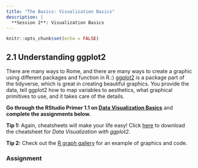 ```yaml
---
title: "The Basics: Visualization Basics"
description: |
  **Session 2**: Visualization Basics
---
```


```r
knitr::opts_chunk$set(echo = FALSE)
```

## 2.1 Understanding ggplot2

There are many ways to Rome, and there are many ways to create a graphic using different packages and function in R.:) [ggplot2](https://ggplot2.tidyverse.org/) is a package part of the tidyverse, which is great in creating beautiful graphics. You provide the data, tell ggplot2 how to map variables to aesthetics, what graphical primitives to use, and it takes care of the details. 

**Go through the RStudio Primer 1.1 on [Data Visualization Basics](https://rstudio.cloud/learn/primers/1.1)** and **complete the assignments below.**

**Tip 1:** Again, cheatsheets will make your life easy! Click [here](resources/session1/data-visualization-2.1.pdf) to download the cheatsheet for *Data Visualization with ggplot2*.

**Tip 2:** Check out the [R graph gallery](https://www.r-graph-gallery.com/) for an example of graphics and code.

### Assignment


